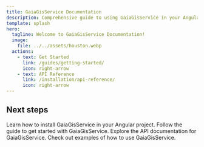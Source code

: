 ```yaml
---
title: GaiaGisService Documentation
description: Comprehensive guide to using GaiaGisService in your Angular applications.
template: splash
hero:
  tagline: Welcome to GaiaGisService Documentation!
  image:
    file: ../../assets/houston.webp
  actions:
    - text: Get Started
      link: /guides/getting-started/
      icon: right-arrow
    - text: API Reference
      link: /installation/api-reference/
      icon: right-arrow
---
```



## Next steps

<CardGrid stagger>
  <Card title="Installation" icon="download">
    Learn how to install GaiaGisService in your Angular project.
  </Card>
  <Card title="Getting Started" icon="rocket">
    Follow the guide to get started with GaiaGisService.
  </Card>
  <Card title="API Reference" icon="book">
    Explore the API documentation for GaiaGisService.
  </Card>
  <Card title="Examples" icon="code">
    Check out examples of how to use GaiaGisService.
  </Card>
</CardGrid>

